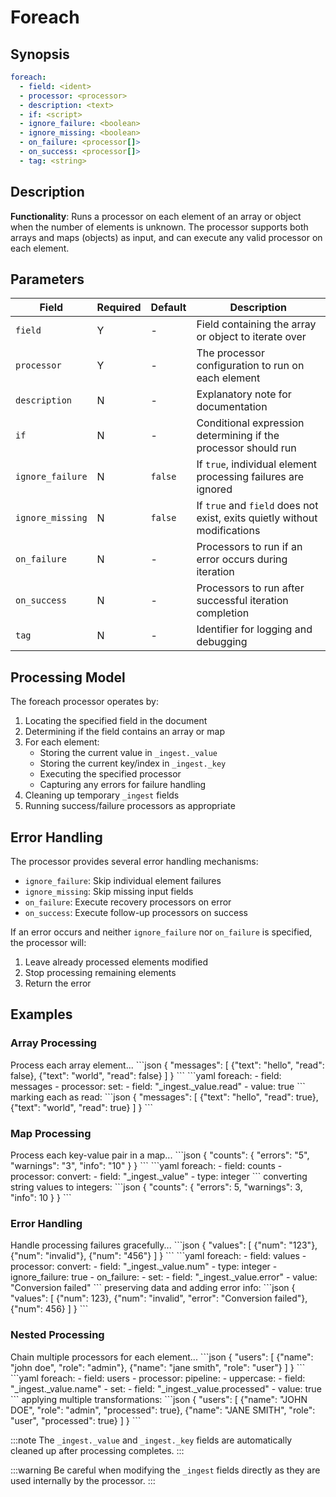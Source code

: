 # Foreach

## Synopsis

```yaml {2-3}
foreach:
  - field: <ident>
  - processor: <processor>
  - description: <text>
  - if: <script>
  - ignore_failure: <boolean>
  - ignore_missing: <boolean>
  - on_failure: <processor[]>
  - on_success: <processor[]>
  - tag: <string>
```

## Description

**Functionality**: Runs a processor on each element of an array or object when the number of elements is unknown. The processor supports both arrays and maps (objects) as input, and can execute any valid processor on each element.

## Parameters

|Field|Required|Default|Description|
|---|---|---|---|
|`field`|Y|-|Field containing the array or object to iterate over|
|`processor`|Y|-|The processor configuration to run on each element|
|`description`|N|-|Explanatory note for documentation|
|`if`|N|-|Conditional expression determining if the processor should run|
|`ignore_failure`|N|`false`|If `true`, individual element processing failures are ignored|
|`ignore_missing`|N|`false`|If `true` and `field` does not exist, exits quietly without modifications|
|`on_failure`|N|-|Processors to run if an error occurs during iteration|
|`on_success`|N|-|Processors to run after successful iteration completion|
|`tag`|N|-|Identifier for logging and debugging|

## Processing Model

The foreach processor operates by:

1. Locating the specified field in the document
2. Determining if the field contains an array or map
3. For each element:
   - Storing the current value in `_ingest._value`
   - Storing the current key/index in `_ingest._key` 
   - Executing the specified processor
   - Capturing any errors for failure handling
4. Cleaning up temporary `_ingest` fields
5. Running success/failure processors as appropriate

## Error Handling

The processor provides several error handling mechanisms:

- `ignore_failure`: Skip individual element failures
- `ignore_missing`: Skip missing input fields
- `on_failure`: Execute recovery processors on error
- `on_success`: Execute follow-up processors on success

If an error occurs and neither `ignore_failure` nor `on_failure` is specified, the processor will:
1. Leave already processed elements modified
2. Stop processing remaining elements
3. Return the error

## Examples

### Array Processing

<ExampleGrid>
  <CommentCol>
    Process each array element...
  </CommentCol>
  <CodeCol>
    ```json
    {
      "messages": [
        {"text": "hello", "read": false},
        {"text": "world", "read": false}
      ]
    }
    ```
    ```yaml
    foreach:
      - field: messages
      - processor:
          set:
            - field: "_ingest._value.read"
            - value: true
    ```
  </CodeCol>
  <CommentCol>
    marking each as read:
  </CommentCol>
  <CodeCol>
    ```json
    {
      "messages": [
        {"text": "hello", "read": true},
        {"text": "world", "read": true}
      ]
    }
    ```
  </CodeCol>
</ExampleGrid>

### Map Processing

<ExampleGrid>
  <CommentCol>
    Process each key-value pair in a map...
  </CommentCol>
  <CodeCol>
    ```json
    {
      "counts": {
        "errors": "5",
        "warnings": "3",
        "info": "10"
      }
    }
    ```
    ```yaml
    foreach:
      - field: counts
      - processor:
          convert:
            - field: "_ingest._value"
            - type: integer
    ```
  </CodeCol>
  <CommentCol>
    converting string values to integers:
  </CommentCol>
  <CodeCol>
    ```json
    {
      "counts": {
        "errors": 5,
        "warnings": 3,
        "info": 10
      }
    }
    ```
  </CodeCol>
</ExampleGrid>

### Error Handling

<ExampleGrid>
  <CommentCol>
    Handle processing failures gracefully...
  </CommentCol>
  <CodeCol>
    ```json
    {
      "values": [
        {"num": "123"},
        {"num": "invalid"},
        {"num": "456"}
      ]
    }
    ```
    ```yaml
    foreach:
      - field: values
      - processor:
          convert:
            - field: "_ingest._value.num"
            - type: integer
      - ignore_failure: true
      - on_failure:
          - set:
              - field: "_ingest._value.error"
              - value: "Conversion failed"
    ```
  </CodeCol>
  <CommentCol>
    preserving data and adding error info:
  </CommentCol>
  <CodeCol>
    ```json
    {
      "values": [
        {"num": 123},
        {"num": "invalid", "error": "Conversion failed"},
        {"num": 456}
      ]
    }
    ```
  </CodeCol>
</ExampleGrid>

### Nested Processing

<ExampleGrid>
  <CommentCol>
    Chain multiple processors for each element...
  </CommentCol>
  <CodeCol>
    ```json
    {
      "users": [
        {"name": "john doe", "role": "admin"},
        {"name": "jane smith", "role": "user"}
      ]
    }
    ```
    ```yaml
    foreach:
      - field: users
      - processor:
          pipeline:
            - uppercase:
                - field: "_ingest._value.name"
            - set:
                - field: "_ingest._value.processed"
                - value: true
    ```
  </CodeCol>
  <CommentCol>
    applying multiple transformations:
  </CommentCol>
  <CodeCol>
    ```json
    {
      "users": [
        {"name": "JOHN DOE", "role": "admin", "processed": true},
        {"name": "JANE SMITH", "role": "user", "processed": true}
      ]
    }
    ```
  </CodeCol>
</ExampleGrid>

:::note
The `_ingest._value` and `_ingest._key` fields are automatically cleaned up after processing completes.
:::

:::warning
Be careful when modifying the `_ingest` fields directly as they are used internally by the processor.
:::